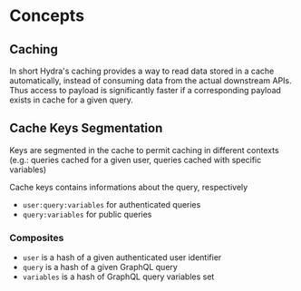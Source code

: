 # Concepts

## Caching

In short Hydra's caching provides a way to read data stored in a cache automatically, instead of consuming data from the actual downstream APIs.
Thus access to payload is significantly faster if a corresponding payload exists in cache for a given query.

## Cache Keys Segmentation

Keys are segmented in the cache to permit caching in different contexts (e.g.: queries cached for a given user, queries cached with specific variables)

Cache keys contains informations about the query, respectively

- `user:query:variables` for authenticated queries
- `query:variables` for public queries

### Composites

- `user` is a hash of a given authenticated user identifier
- `query` is a hash of a given GraphQL query
- `variables` is a hash of GraphQL query variables set
